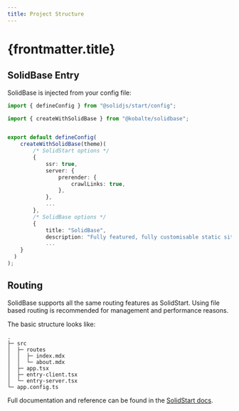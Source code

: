 ```yaml
---
title: Project Structure
---
```


# {frontmatter.title}

## SolidBase Entry

SolidBase is injected from your config file:

```ts title=app.config.ts
import { defineConfig } from "@solidjs/start/config";

import { createWithSolidBase } from "@kobalte/solidbase";


export default defineConfig(
	createWithSolidBase(theme)(
		/* SolidStart options */
		{
			ssr: true,
			server: {
				prerender: {
					crawlLinks: true,
				},
			},
			...
		},
		/* SolidBase options */
		{
			title: "SolidBase",
			description: "Fully featured, fully customisable static site generation for SolidStart",
			...
    }
  )
);

```

## Routing

SolidBase supports all the same routing features as SolidStart.
Using file based routing is recommended for management and performance reasons.

The basic structure looks like:

```
.
├─ src
│  ├─ routes
│  │  ├─ index.mdx
│  │  └─ about.mdx
│  ├─ app.tsx
│  ├─ entry-client.tsx
│  └─ entry-server.tsx
└─ app.config.ts
```

Full documentation and reference can be found in the [SolidStart docs](https://docs.solidjs.com/solid-start/building-your-application/routing).
